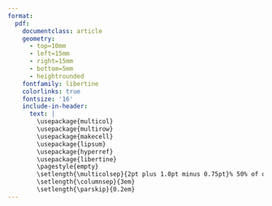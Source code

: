 ```yaml
---
format:
  pdf:
    documentclass: article
    geometry:
      - top=10mm
      - left=15mm
      - right=15mm
      - bottom=5mm
      - heightrounded
    fontfamily: libertine
    colorlinks: true
    fontsize: '16'
    include-in-header:
      text: |
        \usepackage{multicol}
        \usepackage{multirow}
        \usepackage{makecell}
        \usepackage{lipsum}
        \usepackage{hyperref}
        \usepackage{libertine}
        \pagestyle{empty}
        \setlength{\multicolsep}{2pt plus 1.0pt minus 0.75pt}% 50% of original values
        \setlength{\columnsep}{3em}
        \setlength{\parskip}{0.2em}
---
```



<!-- TITLE -->
\begin{huge}
\begin{center}

{\bf PENGXIANG WANG}

\end{center}
\end{huge}

<!-- CONTACT INFO -->
\begin{center}
shawn.pxwang@gmail.com ∙\href{https://github.com/pengxiang-wang}{GitHub} ∙ \href{https://www.linkedin.com/in/pengxiang-wang-25643b1a5/}{LinkedIn}
\end{center}
\vspace{15pt}




<!-- EDUCATION: 1ST BULLET -->
\begin{large}
{\bf EDUCATION}
\vspace{0.25em}
\hrule
\vspace{0.25em}
\begin{tabular}{clr}
    \multirow{2}{*}{
    \includegraphics[height=2em]{../assets/uob-logo-simple.jpg}
     }
&{\bf \href{https://www.bristol.ac.uk}{University of Bristol}, \href{https://www.bristol.ac.uk/engineering/schools/eng-maths-tech/}{School of Engineering Mathematics}}
&Dec 2023 - Dec 2024\\
&
Visiting Research Associate, Supervisor: \href{https://research-information.bris.ac.uk/en/persons/weiru-liu}{Prof Weiru Liu}, \href{https://people.uwe.ac.uk/Person/JunHong}{Prof Jun Hong}& \\
\end{tabular}


\vspace{0.25em}
\begin{tabular}{clr}
    \multirow{2}{*}{
    \includegraphics[height=2em]{../assets/pku-logo-simple.png}
     }
&{\bf \href{https://english.pku.edu.cn}{Peking University}, \href{http://english.math.pku.edu.cn}{School of Mathematical Sciences}}
&Sep 2020 - Present\\
&
PhD Candidate, Applied Mathematics, Supervisor: \href{http://english.math.pku.edu.cn//Faculty/Facuity/ALL/old_site_Faculty_ALL_2_80.htm}{Dr Kedian Mu}\\
\end{tabular}



\vspace{0.25em}
\begin{tabular}{clr}
    \multirow{2}{*}{
    \includegraphics[height=2em]{../assets/bit-logo-simple.jpg}
     }
&{\bf \href{https://english.bit.edu.cn}{Beijing Institute of Technology}, \href{https://math.bit.edu.cn}{School of Mathematics and Statistics}}
&Aug 2016 - Jul 2020\\
&
Bachelor of Science, Information and Computing Science\\
\end{tabular}

\end{large}


\vspace{0.25em}


<!-- PUBLICATIONS -->
\begin{large}
{\bf PUBLICATIONS}
\vspace{0.25em}
\hrule
\vspace{0.25em}


\begin{tabular}{lr}
{\bf \href{https://link.springer.com/chapter/10.1007/978-3-031-70352-2_9}{AdaHAT: Adaptive Hard Attention to the Task in Task-Incremental Learning}}
&ECML PKDD 2024\\
& \\
\end{tabular}
\end{large}


